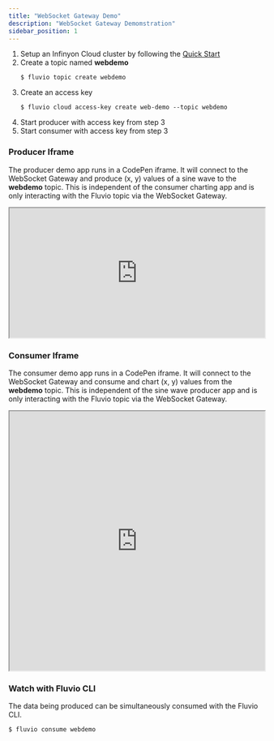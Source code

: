 ```yaml
---
title: "WebSocket Gateway Demo"
description: "WebSocket Gateway Demomstration"
sidebar_position: 1
---
```


1. Setup an Infinyon Cloud cluster by following the [Quick Start]
2. Create a topic named <strong>webdemo</strong>
    ```shell copy="fl"
    $ fluvio topic create webdemo
    ```
3. Create an access key
    ```shell copy="fl"
    $ fluvio cloud access-key create web-demo --topic webdemo
    ```
4. Start producer with access key from step 3
5. Start consumer with access key from step 3

### Producer Iframe
The producer demo app runs in a CodePen iframe. It will connect to the WebSocket Gateway and produce (x, y) values of a sine wave to the <strong>webdemo</strong> topic. This is independent of the consumer charting app and is only interacting with the Fluvio topic via the WebSocket Gateway.
<iframe height="256" width="100%" title="Producer" src="https://codepen.io/Nick-Cardin/embed/PwYrjjw?default-tab=result"></iframe>

### Consumer Iframe
The consumer demo app runs in a CodePen iframe. It will connect to the WebSocket Gateway and consume and chart (x, y) values from the <strong>webdemo</strong> topic. This is independent of the sine wave producer app and is only interacting with the Fluvio topic via the WebSocket Gateway.
<iframe height="512" width="100%" title="Consumer" src="https://codepen.io/Nick-Cardin/embed/PwYrjEq?default-tab=result"></iframe>

### Watch with Fluvio CLI
The data being produced can be simultaneously consumed with the Fluvio CLI.

```shell copy="fl"
$ fluvio consume webdemo
```

[Quick Start]: cloud/quickstart.mdx
